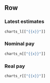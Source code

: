 ## Row  {data-height=350}

### Latest estimates

```r
charts_l[["{{x}}"]]
```

### Nominal pay

```r
charts_n[["{{x}}"]]
```

### Real pay

```r
charts_r[["{{x}}"]]
```
